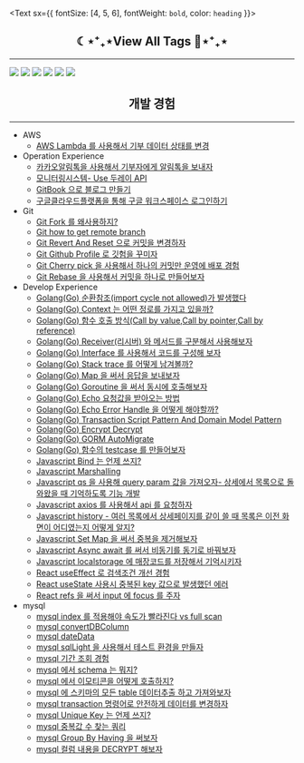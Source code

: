 <Text
    sx={{ fontSize: [4, 5, 6], fontWeight: `bold`, color: `heading` }}>
  <h2 align="center">☾⋆⁺₊⋆View All Tags 🌻️⋆⁺₊⋆</h2>
  <hr/>
  <p >
      <a href="https://gwiyeomgo.github.io/tags/javascript"><img src="https://img.shields.io/badge/JAVASCRIPT-F7DF1E?style=for-the-badge&logo=javascript&logoColor=black"/></a>
      <a href="https://gwiyeomgo.github.io/tags/react"><img src="https://img.shields.io/badge/React-20232A?style=for-the-badge&logo=react&logoColor=61DAFB"/></a>
      <a href="https://gwiyeomgo.github.io/tags/golang"><img src="https://img.shields.io/badge/GOLANG-00ADD8?style=for-the-badge&logo=go&logoColor=white"/></a>
      <a href="https://gwiyeomgo.github.io/tags/mysql"><img src="https://img.shields.io/badge/MYSQL-4479A1?style=for-the-badge&logo=MySQL&logoColor=white"/></a>
      <a href="https://gwiyeomgo.github.io/tags/mysql"><img src="https://img.shields.io/badge/SQLite-07405E?style=for-the-badge&logo=sqlite&logoColor=white"/></a>
      <a href="https://gwiyeomgo.github.io/tags/git"><img src="https://img.shields.io/badge/GIT-07405E?style=for-the-badge&logo=sqlite&logoColor=white"/></a>
  </p>
   <h2 align="center">개발 경험</h2>
   <hr/>
</Text>

- AWS
    - [AWS Lambda 를 사용해서 기부 데이터 상태를 변경](https://gwiyeomgo.github.io/etc/aws/2021-12-28-develop-awsLambda)
- Operation Experience
    - [카카오알림톡을 사용해서 기부자에게 알림톡을 보내자](https://gwiyeomgo.github.io/etc/2021-08-12-etc-Kakao-NotificationTalk)
    - [모니터링시스템- Use 두레이 API](https://gwiyeomgo.github.io/etc/2022-01-04-etc-doorayAPI)
    - [GitBook 으로 블로그 만들기](https://gwiyeomgo.github.io/etc/2021-12-31-etc-createGitBook)
    - [구글클라우드플랫폼을 통해 구글 워크스페이스 로그인하기](https://gwiyeomgo.github.io/etc/2022-01-07-etc-gooleCloudPlatformMakeProject)
- Git
    - [Git Fork 를 왜사용하지?](https://gwiyeomgo.github.io/git/2021-06-20-git-fork)
    - [Git how to get remote branch ](https://gwiyeomgo.github.io/git/2022-03-03-git-howtogetremotebranch)
    - [Git Revert And Reset 으로 커밋을 변경하자](https://gwiyeomgo.github.io/git/2022-03-09-git-RevertAndReset)
    - [Git Github Profile 로 깃험을 꾸미자](https://gwiyeomgo.github.io/git/2022-03-21-githubProfile)
    - [Git Cherry pick 을 사용해서 하나의 커밋만 운영에 배포 경험](https://gwiyeomgo.github.io/git/2022-04-11-git-cherry-pick)
    - [Git Rebase 을 사용해서 커밋을 하나로 만들어보자](https://gwiyeomgo.github.io/git/2022-04-13-git-rebase)
- Develop Experience
    - [Golang(Go) 순환참조(import cycle not allowed)가 발생했다](https://gwiyeomgo.github.io/golang/2021-08-12-go-importCycleNotAllowed)
    - [Golang(Go) Context 는 어떤 정로를 가지고 있을까?](https://gwiyeomgo.github.io/golang/2021-08-19-Context)
    - [Golang(Go) 함수 호출 방식(Call by value,Call by pointer,Call by reference)](https://gwiyeomgo.github.io/golang/2021-08-22-go-functionCall)
    - [Golang(Go) Receiver(리시버) 와 메서드를 구분해서 사용해보자](https://gwiyeomgo.github.io/golang/2021-08-22-go-Receiver)
    - [Golang(Go) Interface 를 사용해서 코드를 구성해 보자](https://gwiyeomgo.github.io/golang/2022-02-08-go-interface)
    - [Golang(Go) Stack trace 를 어떻게 남겨볼까?](https://gwiyeomgo.github.io/golang/2022-02-09-go-stacktrace)
    - [Golang(Go) Map 을 써서 응답을 보내보자](https://gwiyeomgo.github.io/golang/2022-03-09-go-map)
    - [Golang(Go) Goroutine 을 써서 동시에 호출해보자](https://gwiyeomgo.github.io/golang/2022-03-09-goroutine)
    - [Golang(Go) Echo  요청값을 받아오는 방법](https://gwiyeomgo.github.io/golang/2022-03-23-jsonDataBind-use-echo)
    - [Golang(Go) Echo Error Handle 을 어떻게 해야할까?](https://gwiyeomgo.github.io/golang/2022-03-24-go-errorHandle)
    - [Golang(Go) Transaction Script Pattern And Domain Model Pattern](https://gwiyeomgo.github.io/golang/2022-04-03-transactionScriptPattern)
    - [Golang(Go) Encrypt Decrypt](https://gwiyeomgo.github.io/golang/2022-04-05-go-Encrypt-Decrypt)
    - [Golang(Go) GORM AutoMigrate](https://gwiyeomgo.github.io/golang/2022-04-25-go-gorm-AutoMigrate)
    - [Golang(Go) 함수의 testcase 를 만들어보자](https://gwiyeomgo.github.io/golang/2022-05-23-go-testcase)
    - [Javascript Bind 는 언제 쓰지?](https://gwiyeomgo.github.io/javascript/2021-06-06-javascript-bind)
    - [Javascript Marshalling](https://gwiyeomgo.github.io/javascript/2021-08-05-javascript-Marshalling)
    - [Javascript qs 을 사용해 query param 값을 가져오자- 상세에서 목록으로 돌와왔을 때 기억하도록 기능 개발](https://gwiyeomgo.github.io/javascript/2021-08-05-javascript-qs)
    - [Javascript axios 를 사용해서 api 를 요청하자](https://gwiyeomgo.github.io/javascript/2021-10-14-javascript-axios)
    - [Javascript history - 여러 목록에서 상세페이지를 같이 쓸 때 목록은 이전 화면이 어디였는지 어떻게 알지?](https://gwiyeomgo.github.io/javascript/2021-12-24-javascript-history)
    - [Javascript Set Map 을 써서 중복을 제거해보자](https://gwiyeomgo.github.io/javascript/2022-04-04-javascript-function-Set-Map)
    - [Javascript Async await 를 써서 비동기를 동기로 바꿔보자](https://gwiyeomgo.github.io/javascript/2022-04-11-javascript-asnyc-await)
    - [Javascript localstorage 에 매장코드를 저장해서 기억시키자](https://gwiyeomgo.github.io/javascript/2022-06-09-javascript-localstorage)
    - [React useEffect 로 검색조건 개선 경험](https://gwiyeomgo.github.io/javascript/react/2021-07-30-react-howToGetSearchParams)
    - [React useState 사용시 중복된 key 값으로 발생했던 에러](https://gwiyeomgo.github.io/javascript/react/2022-03-31-react-api-responseData-processing)
    - [React refs 을 써서 input 에 focus 를 주자](https://gwiyeomgo.github.io/javascript/react/2022-04-06-react-refs)
- mysql
    - [mysql index 를 적용해야 속도가 빨라진다 vs full scan](https://gwiyeomgo.github.io/mysql/2021-04-22-sql-dbIndex)
    - [mysql convertDBColumn](https://gwiyeomgo.github.io/mysql/2021-04-28-sql-convertDBcolumn)
    - [mysql dateData](https://gwiyeomgo.github.io/mysql/2021-06-19-sql-dateData)
    - [mysql sqlLight 을 사용해서 테스트 환경을 만들자](https://gwiyeomgo.github.io/mysql/2021-06-19-sql-gotestcaseEnvironment)
    - [mysql 기간 조회 경험](https://gwiyeomgo.github.io/mysql/2021-06-21-sql-searchDataInPeriod)
    - [mysql 에서 schema 는 뭐지?](https://gwiyeomgo.github.io/mysql/2021-07-29-sql-schema)
    - [mysql 에서 이모티콘을 어떻게 호출하지?](https://gwiyeomgo.github.io/mysql/2021-08-05-sql-SaveEmojis)
    - [mysql 에 스키마의 모든 table 데이터추출 하고 가져와보자](https://gwiyeomgo.github.io/mysql/2021-11-25-sql-extract-data)
    - [mysql transaction 명령어로 안전하게 데이터를 변경하자](https://gwiyeomgo.github.io/mysql/2021-12-24-sql-transaction)
    - [mysql Unique Key 는 언제 쓰지?](https://gwiyeomgo.github.io/mysql/2022-02-06-sql-uniquekey)
    - [mysql 중복값 수 찾는 쿼리](https://gwiyeomgo.github.io/mysql/2022-04-01-sql-Find-duplicate-values-counts)
    - [mysql Group By Having 을 써보자](https://gwiyeomgo.github.io/mysql/2022-06-08-sql-groupByHaving)
    - [mysql 컬럼 내용을 DECRYPT 해보자](https://gwiyeomgo.github.io/mysql/2022-06-08-sql-AES_DECRYPT)






